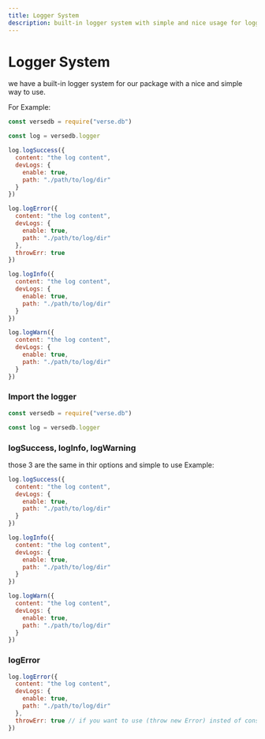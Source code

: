 ```yaml
---
title: Logger System
description: built-in logger system with simple and nice usage for loggin in the console and the file
---
```

# Logger System

we have a built-in logger system for our package with a nice and simple way to use.

For Example:
```js copy showLineNumbers
const versedb = require("verse.db")

const log = versedb.logger

log.logSuccess({
  content: "the log content",
  devLogs: {
    enable: true,
    path: "./path/to/log/dir"
  }
})

log.logError({
  content: "the log content",
  devLogs: {
    enable: true,
    path: "./path/to/log/dir"
  },
  throwErr: true
})

log.logInfo({
  content: "the log content",
  devLogs: {
    enable: true,
    path: "./path/to/log/dir"
  }
})

log.logWarn({
  content: "the log content",
  devLogs: {
    enable: true,
    path: "./path/to/log/dir"
  }
})
```

### Import the logger
```js 
const versedb = require("verse.db")

const log = versedb.logger

```

### logSuccess, logInfo, logWarning

those 3 are the same in thir options and simple to use
Example:
```js copy showLineNumbers
log.logSuccess({
  content: "the log content",
  devLogs: {
    enable: true,
    path: "./path/to/log/dir"
  }
})

log.logInfo({
  content: "the log content",
  devLogs: {
    enable: true,
    path: "./path/to/log/dir"
  }
})

log.logWarn({
  content: "the log content",
  devLogs: {
    enable: true,
    path: "./path/to/log/dir"
  }
})
```

### logError
```js copy showLineNumbers
log.logError({
  content: "the log content",
  devLogs: {
    enable: true,
    path: "./path/to/log/dir"
  },
  throwErr: true // if you want to use (throw new Error) insted of console.log just turn this on with true
})
```